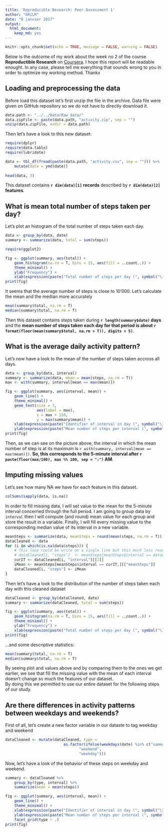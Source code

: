 ```yaml
---
title: 'Reproducible Research: Peer Assessment 1'
author: "6RiLM"
date: "8 janvier 2017"
output:
  html_document:
    keep_md: yes
---
```


```r
knitr::opts_chunk$set(echo = TRUE, message = FALSE, warning = FALSE)
```

Below is the outcome of my work about the week no 2 of the course **Reproductible Research** on [Coursera](https://www.coursera.org/learn/reproducible-research).
I hope this report will be readable enought. In any case, please tell me everything that sounds wrong to you in order to optimize my working method. Thankx



## Loading and preprocessing the data

Before load this dataset let's first unzip the file in the archive. Data file were given on GitHub repository so we do not have to directly download it.

```r
data.path <- "../../Data/Raw data/"
data.zipFile <- paste(data.path, "activity.zip", sep = "")
unzip(data.zipFile, exdir = data.path)
```


Then let's have a look to this new dataset:  

```r
require(dplyr)
require(data.table)
require(lubridate)

data <- tbl_df(fread(paste(data.path, "activity.csv", sep = ""))) %>%
    mutate(date = ymd(date))
               
head(data, 3)
```


This dataset contains **`r dim(data)[1]` records** described by **`r dim(data)[2]` features**.



## What is mean total number of steps taken per day?

Let's plot an histogram of the total number of steps taken each day.

```r
data <- group_by(data, date)
summary <- summarize(data, total = sum(steps))

require(ggplot2)

fig <- ggplot(summary, aes(total)) +
    geom_histogram(na.rm = T, bins = 15, aes(fill = ..count..)) + 
    theme_minimal() +
    ylab("Frequency") +
    xlab(expression(paste("Total number of steps per day (", symbol("\306"), ")")))
print(fig)
```


It seems that the average number of steps is close to 10'000. Let's calculate the mean and the median more accurately

```r
mean(summary$total, na.rm = T)
median(summary$total, na.rm = T)
```


Then this dataset contains steps taken during **`r length(summary$date)` days** and the **mean number of steps taken each day for that period is about `r format(floor(mean(summary$total, na.rm = T)), digits = 5)`**.



## What is the average daily activity pattern?

Let's now have a look to the mean of the number of steps taken accross all days.

```r
data <- group_by(data, interval)
summary <- summarize(data, mean = mean(steps, na.rm = T))
max <- with(summary, interval[mean == max(mean)])

fig <- ggplot(summary, aes(interval, mean)) +
    geom_line() +
    theme_minimal() +
    geom_text(size = 7,
              aes(label = max),
              x = max + 150,
              y = max(summary$mean)) +
    xlab(expression(paste("Identifier of interval in day (", symbol("\306"), ")"))) + 
    ylab(expression(paste("Mean number of steps per interval (", symbol("\306"), ")")))
print(fig)
```


Then, as we can see on the picture above, the interval in which the mean number of step is at its maximum is `r with(summary, interval[mean == max(mean)])`. **So, this corresponds to the 5-minute interval after `r paste(floor(max/100), max %% 100, sep = ":")` AM**.



## Imputing missing values

Let's see how many NA we have for each feature in this dataset.

```r
colSums(sapply(data, is.na))
```


In order to fill missing data, I will set value to the mean for the 5-minute interval concerned through the full period. I am going to group data by `interval` then I will compute (and round) mean value for each group and store the result in a variable. Finally, I will fill every missing value to the corresponding median value of its interval in a new variable.

```r
meanSteps <- summarize(data, meanSteps = round(mean(steps, na.rm = T)))
dataCleaned <- data
for (i in which(is.na(data$steps))) {
    # This loop could be write on a single line but this much less readable
    # dataCleaned[i, "steps"]  <- meanSteps[meanSteps$interval == dataCleaned[i, "interval"][[1]],][["meanSteps"]]
    curIT <- dataCleaned[i, "interval"][[1]]
    iMean <- meanSteps[meanSteps$interval == curIT,][["meanSteps"]]
    dataCleaned[i, "steps"] <- iMean
}
```


Then let's have a look to the distribution of the number of steps taken each day with this cleaned dataset

```r
dataCleaned <- group_by(dataCleaned, date)
summary <- summarize(dataCleaned, total = sum(steps))

fig <- ggplot(summary, aes(total)) +
    geom_histogram(na.rm = T, bins = 15, aes(fill = ..count..)) + 
    theme_minimal() +
    ylab("Frequency") +
    xlab(expression(paste("Total number of steps per day (", symbol("\306"), ")")))
print(fig)
```


...and some descriptive statistics:

```r
mean(summary$total, na.rm = T)
median(summary$total, na.rm = T)
```


By seeing plot and values above and by comparing them to the ones we get earlier, we see that fill the missing value with the mean of each interval doesn't change so much the features of our dataset.  
By doing this we permitted to use our entire dataset for the following steps of our study.



## Are there differences in activity patterns between weekdays and weekends?

First of all, let's create a new factor variable in our dataste to tag weekday and weekend

```r
dataCleaned <- mutate(dataCleaned, type = 
                          as.factor(ifelse(weekdays(date) %in% c("samedi", "dimanche"), 
                                 "weekend", 
                                 "weekday")))
```


Now, let's have a look of the behavior of these steps on weekday and weekend.

```r
summary <- dataCleaned %>%
    group_by(type, interval) %>%
    summarize(mean = mean(steps))

fig <- ggplot(summary, aes(interval, mean)) +
    geom_line() +
    theme_minimal() +
    xlab(expression(paste("Identifier of interval in day (", symbol("\306"), ")"))) + 
    ylab(expression(paste("Mean number of steps per interval (", symbol("\306"), ")"))) +
    facet_grid(type ~ .)
print(fig)
```


